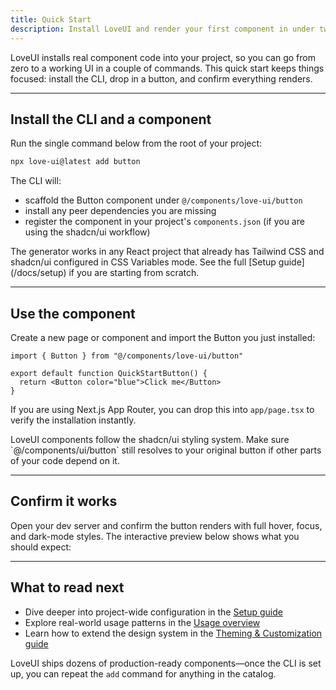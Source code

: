 ```yaml
---
title: Quick Start
description: Install LoveUI and render your first component in under two minutes.
---
```


LoveUI installs real component code into your project, so you can go from zero to a working UI in a couple of commands. This quick start keeps things focused: install the CLI, drop in a button, and confirm everything renders.

---

## Install the CLI and a component

Run the single command below from the root of your project:

```bash
npx love-ui@latest add button
```

The CLI will:
- scaffold the Button component under `@/components/love-ui/button`
- install any peer dependencies you are missing
- register the component in your project's `components.json` (if you are using the shadcn/ui workflow)

<Callout type="info">
The generator works in any React project that already has Tailwind CSS and shadcn/ui configured in CSS Variables mode. See the full [Setup guide](/docs/setup) if you are starting from scratch.
</Callout>

---

## Use the component

Create a new page or component and import the Button you just installed:

```tsx
import { Button } from "@/components/love-ui/button"

export default function QuickStartButton() {
  return <Button color="blue">Click me</Button>
}
```

If you are using Next.js App Router, you can drop this into `app/page.tsx` to verify the installation instantly.

<Callout type="warning">
LoveUI components follow the shadcn/ui styling system. Make sure `@/components/ui/button` still resolves to your original button if other parts of your code depend on it.
</Callout>

---

## Confirm it works

Open your dev server and confirm the button renders with full hover, focus, and dark-mode styles. The interactive preview below shows what you should expect:

<Preview path="primitives-buttons" />

---

## What to read next

- Dive deeper into project-wide configuration in the [Setup guide](/docs/setup)
- Explore real-world usage patterns in the [Usage overview](/docs/usage)
- Learn how to extend the design system in the [Theming & Customization guide](/docs/theming)

LoveUI ships dozens of production-ready components—once the CLI is set up, you can repeat the `add` command for anything in the catalog.
